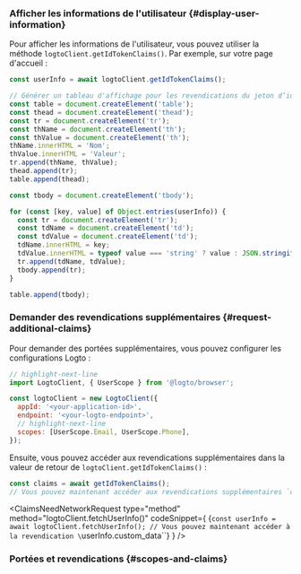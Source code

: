 

### Afficher les informations de l'utilisateur \{#display-user-information}

Pour afficher les informations de l'utilisateur, vous pouvez utiliser la méthode `logtoClient.getIdTokenClaims()`. Par exemple, sur votre page d'accueil :

```js title="Home.js"
const userInfo = await logtoClient.getIdTokenClaims();

// Générer un tableau d'affichage pour les revendications du jeton d’identifiant
const table = document.createElement('table');
const thead = document.createElement('thead');
const tr = document.createElement('tr');
const thName = document.createElement('th');
const thValue = document.createElement('th');
thName.innerHTML = 'Nom';
thValue.innerHTML = 'Valeur';
tr.append(thName, thValue);
thead.append(tr);
table.append(thead);

const tbody = document.createElement('tbody');

for (const [key, value] of Object.entries(userInfo)) {
  const tr = document.createElement('tr');
  const tdName = document.createElement('td');
  const tdValue = document.createElement('td');
  tdName.innerHTML = key;
  tdValue.innerHTML = typeof value === 'string' ? value : JSON.stringify(value);
  tr.append(tdName, tdValue);
  tbody.append(tr);
}

table.append(tbody);
```

### Demander des revendications supplémentaires \{#request-additional-claims}

<FindUserInfoMissing method="getIdTokenClaims()" />

<ScopesAndClaimsIntroduction />

Pour demander des portées supplémentaires, vous pouvez configurer les configurations Logto :

```js title="index.js"
// highlight-next-line
import LogtoClient, { UserScope } from '@logto/browser';

const logtoClient = new LogtoClient({
  appId: '<your-application-id>',
  endpoint: '<your-logto-endpoint>',
  // highlight-next-line
  scopes: [UserScope.Email, UserScope.Phone],
});
```

Ensuite, vous pouvez accéder aux revendications supplémentaires dans la valeur de retour de `logtoClient.getIdTokenClaims()` :

```ts
const claims = await getIdTokenClaims();
// Vous pouvez maintenant accéder aux revendications supplémentaires `claims.email`, `claims.phone`, etc.
```

<ClaimsNeedNetworkRequest
  type="method"
  method="logtoClient.fetchUserInfo()"
  codeSnippet={
    <CodeBlock language="js">{`const userInfo = await logtoClient.fetchUserInfo();
// Vous pouvez maintenant accéder à la revendication \`userInfo.custom_data\``}</CodeBlock>
  }
/>

### Portées et revendications \{#scopes-and-claims}

<ScopesAndClaims />
